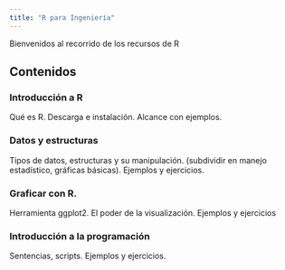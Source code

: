 ```yaml
---
title: "R para Ingeniería"
---
```


Bienvenidos al recorrido de los recursos de R 

## Contenidos {.tabset}

### Introducción a R

Qué es R. Descarga e instalación. Alcance con ejemplos.

### Datos y estructuras

Tipos de datos, estructuras y su manipulación. (subdividir en manejo estadístico, gráficas básicas). Ejemplos y ejercicios.

### Graficar con R. 

Herramienta ggplot2. El poder de la visualización. Ejemplos y ejercicios

### Introducción a la programación

Sentencias, scripts. Ejemplos y ejercicios.


